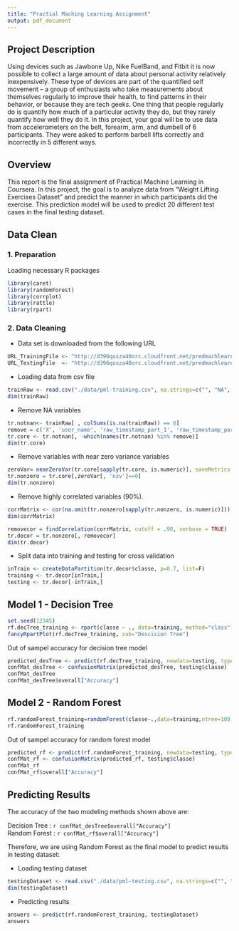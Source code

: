 ```yaml
---
title: "Practial Maching Learning Assignment"
output: pdf_document
---
```

## Project Description
Using devices such as Jawbone Up, Nike FuelBand, and Fitbit it is now possible to collect a large amount of data about personal activity relatively inexpensively. These type of devices are part of the quantified self movement – a group of enthusiasts who take measurements about themselves regularly to improve their health, to find patterns in their behavior, or because they are tech geeks. One thing that people regularly do is quantify how much of a particular activity they do, but they rarely quantify how well they do it. In this project, your goal will be to use data from accelerometers on the belt, forearm, arm, and dumbell of 6 participants. They were asked to perform barbell lifts correctly and incorrectly in 5 different ways. 

## Overview
This report is the final assignment of Practical Machine Learning in Coursera. In this project, the goal is to analyze data from "Weight Lifting Exercises Dataset” and predict the manner in which participants did the exercise. This prediction model will be used to predict 20 different test cases in the final testing dataset.

## Data Clean 
### 1. Preparation
Loading necessary R packages
```r
library(caret)
library(randomForest)
library(corrplot)
library(rattle)
library(rpart)
```

### 2. Data Cleaning
- Data set is downloaded from the following URL
```r
URL_TrainingFile <- "http://d396qusza40orc.cloudfront.net/predmachlearn/pml-training.csv"
URL_TestingFile  <- "http://d396qusza40orc.cloudfront.net/predmachlearn/pml-testing.csv"
```

- Loading data from csv file
```r
trainRaw <- read.csv("./data/pml-training.csv", na.strings=c("", "NA", "NULL"))
dim(trainRaw)
```

- Remove NA variables
```r
tr.notnan<- trainRaw[ , colSums(is.na(trainRaw)) == 0]
remove = c('X', 'user_name', 'raw_timestamp_part_1', 'raw_timestamp_part_2', 'cvtd_timestamp', 'new_window', 'num_window')
tr.core <- tr.notnan[, -which(names(tr.notnan) %in% remove)]
dim(tr.core)
```


- Remove variables with near zero variance variables
```r
zeroVar= nearZeroVar(tr.core[sapply(tr.core, is.numeric)], saveMetrics = TRUE)
tr.nonzero = tr.core[,zeroVar[, 'nzv']==0]
dim(tr.nonzero)
```

- Remove highly correlated variables (90%).
```r
corrMatrix <- cor(na.omit(tr.nonzero[sapply(tr.nonzero, is.numeric)]))
dim(corrMatrix)

removecor = findCorrelation(corrMatrix, cutoff = .90, verbose = TRUE)
tr.decor = tr.nonzero[,-removecor]
dim(tr.decor)

```

- Split data into training and testing for cross validation
```r
inTrain <- createDataPartition(tr.decor$classe, p=0.7, list=F)
training <- tr.decor[inTrain,]
testing <- tr.decor[-inTrain,]
```

## Model 1  - Decision Tree
```r
set.seed(12345)
rf.decTree_training <- rpart(classe ~ ., data=training, method="class")
fancyRpartPlot(rf.decTree_training, sub="Descision Tree")
```

Out of sampel accuracy for decision tree model
```r
predicted_desTree <- predict(rf.decTree_training, newdata=testing, type="class")
confMat_desTree <- confusionMatrix(predicted_desTree, testing$classe)
confMat_desTree
confMat_desTree$overall["Accuracy"]
```


## Model 2 - Random Forest
```r
rf.randomForest_training=randomForest(classe~.,data=training,ntree=100, importance=TRUE)
rf.randomForest_training
```

Out of sampel accuracy for random forest model
```r
predicted_rf <- predict(rf.randomForest_training, newdata=testing, type="class")
confMat_rf <- confusionMatrix(predicted_rf, testing$classe)
confMat_rf
confMat_rf$overall["Accuracy"]
```

## Predicting Results

The accuracy of the two modeling methods shown above are:

Decision Tree : `r confMat_desTree$overall["Accuracy"]`  
Random Forest : `r confMat_rf$overall["Accuracy"]`

Therefore, we are using Random Forest as the final model to predict results in testing dataset:  

- Loading testing dataset
```r
testingDataset <- read.csv("./data/pml-testing.csv", na.strings=c("", "NA", "NULL"))
dim(testingDataset)
```

- Predicting results
```r
answers <- predict(rf.randomForest_training, testingDataset)
answers
```


